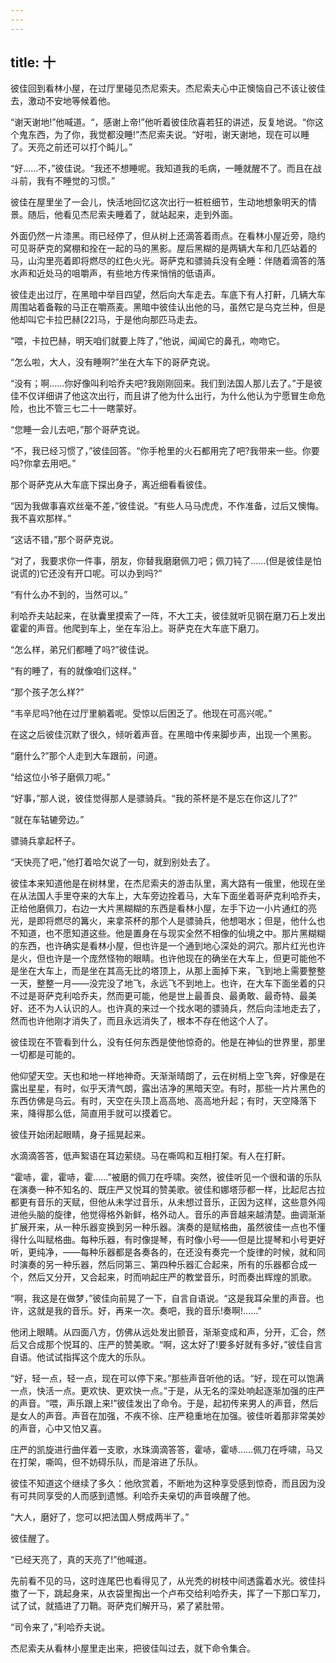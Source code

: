 ```yaml
---
---
---
```

title: 十
---




彼佳回到看林小屋，在过厅里碰见杰尼索夫。杰尼索夫心中正懊恼自己不该让彼佳去，激动不安地等候着他。

“谢天谢地!”他喊道。“，感谢上帝!”他听着彼佳欣喜若狂的讲述，反复地说。“你这个鬼东西，为了你，我觉都没睡!”杰尼索夫说。“好啦，谢天谢地，现在可以睡了。天亮之前还可以打个盹儿。”

“好……不，”彼佳说。“我还不想睡呢。我知道我的毛病，一睡就醒不了。而且在战斗前，我有不睡觉的习惯。”

彼佳在屋里坐了一会儿，快活地回忆这次出行一桩桩细节，生动地想象明天的情景。随后，他看见杰尼索夫睡着了，就站起来，走到外面。

外面仍然一片漆黑。雨已经停了，但从树上还滴答着雨点。在看林小屋近旁，隐约可见哥萨克的窝棚和拴在一起的马的黑影。屋后黑糊的是两辆大车和几匹站着的马，山沟里亮着即将燃尽的红色火光。哥萨克和骠骑兵没有全睡：伴随着滴答的落水声和近处马的咀嚼声，有些地方传来悄悄的低语声。

彼佳走出过厅，在黑暗中举目四望，然后向大车走去。车底下有人打鼾，几辆大车周围站着备鞍的马正在嚼燕麦。黑暗中彼佳认出他的马，虽然它是乌克兰种，但是他却叫它卡拉巴赫[22]马，于是他向那匹马走去。

“喂，卡拉巴赫，明天咱们就要上阵了，”他说，闻闻它的鼻孔，吻吻它。

“怎么啦，大人，没有睡啊?”坐在大车下的哥萨克说。

“没有；啊……你好像叫利哈乔夫吧?我刚刚回来。我们到法国人那儿去了。”于是彼佳不仅详细讲了他这次出行，而且讲了他为什么出行，为什么他认为宁愿冒生命危险，也比不管三七二十一瞎蒙好。

“您睡一会儿去吧，”那个哥萨克说。

“不，我已经习惯了，”彼佳回答。“你手枪里的火石都用完了吧?我带来一些。你要吗?你拿去用吧。”

那个哥萨克从大车底下探出身子，离近细看看彼佳。

“因为我做事喜欢丝毫不差，”彼佳说。“有些人马马虎虎，不作准备，过后又懊悔。我不喜欢那样。”

“这话不错，”那个哥萨克说。

“对了，我要求你一件事，朋友，你替我磨磨佩刀吧；佩刀钝了……(但是彼佳是怕说谎的)它还没有开口呢。可以办到吗?”

“有什么办不到的，当然可以。”

利哈乔夫站起来，在驮囊里摸索了一阵，不大工夫，彼佳就听见钢在磨刀石上发出霍霍的声音。他爬到车上，坐在车沿上。哥萨克在大车底下磨刀。

“怎么样，弟兄们都睡了吗?”彼佳说。

“有的睡了，有的就像咱们这样。”

“那个孩子怎么样?”

“韦辛尼吗?他在过厅里躺着呢。受惊以后困乏了。他现在可高兴呢。”

在这之后彼佳沉默了很久，倾听着声音。在黑暗中传来脚步声，出现一个黑影。

“磨什么?”那个人走到大车跟前，问道。

“给这位小爷子磨佩刀呢。”

“好事，”那人说，彼佳觉得那人是骠骑兵。“我的茶杯是不是忘在你这儿了?”

“就在车轱辘旁边。”

骠骑兵拿起杯子。

“天快亮了吧，”他打着哈欠说了一句，就到别处去了。

彼佳本来知道他是在树林里，在杰尼索夫的游击队里，离大路有一俄里，他现在坐在从法国人手里夺来的大车上，大车旁边拴着马，大车下面坐着哥萨克利哈乔夫，正给他磨佩刀，右边一大片黑糊糊的东西是看林小屋，左手下边一小片通红的亮光，是即将燃尽的篝火，来拿茶杯的那个人是骠骑兵，他想喝水；但是，他什么也不知道，也不愿知道这些。他是置身在与现实全然不相像的仙境之中。那片黑糊糊的东西，也许确实是看林小屋，但也许是一个通到地心深处的洞穴。那片红光也许是火，但也许是一个庞然怪物的眼睛。也许他现在的确坐在大车上，但更可能他不是坐在大车上，而是坐在其高无比的塔顶上，从那上面掉下来，飞到地上需要整整一天，整整一月——没完没了地飞，永远飞不到地上。也许，在大车下面坐着的只不过是哥萨克利哈乔夫，然而更可能，他是世上最善良、最勇敢、最奇特、最美好、还不为人认识的人。也许真的来过一个找水喝的骠骑兵，然后向洼地走去了，然而也许他刚才消失了，而且永远消失了，根本不存在他这个人了。



彼佳现在不管看到什么，没有任何东西是使他惊奇的。他是在神仙的世界里，那里一切都是可能的。

他仰望天空。天也和地一样地神奇。天渐渐晴朗了，云在树梢上空飞奔，好像是在露出星星，有时，似乎天清气朗，露出洁净的黑暗天空。有时，那些一片片黑色的东西仿佛是乌云。有时，天空在头顶上高高地、高高地升起；有时，天空降落下来，降得那么低，简直用手就可以摸着它。

彼佳开始闭起眼睛，身子摇晃起来。

水滴滴答答，低声絮语在耳边萦绕。马在嘶鸣和互相打架。有人在打鼾。

“霍哧，霍，霍哧，霍……”被磨的佩刀在呼啸。突然，彼佳听见一个很和谐的乐队在演奏一种不知名的、既庄严又悦耳的赞美歌。彼佳和娜塔莎都一样，比起尼古拉都更有音乐的天赋，但他从未学过音乐，从未想过音乐，正因为这样，这些意外闯进他头脑的旋律，他觉得格外新鲜，格外动人。音乐的声音越来越清楚。曲调渐渐扩展开来，从一种乐器变换到另一种乐器。演奏的是赋格曲，虽然彼佳一点也不懂得什么叫赋格曲。每种乐器，有时像提琴，有时像小号——但是比提琴和小号更好听，更纯净，——每种乐器都是各奏各的，在还没有奏完一个旋律的时候，就和同时演奏的另一种乐器，然后同第三、第四种乐器汇合起来，所有的乐器都合成一个，然后又分开，又合起来，时而响起庄严的教堂音乐，时而奏出辉煌的凯歌。

“啊，我这是在做梦，”彼佳向前晃了一下，自言自语说。“这是我耳朵里的声音。也许，这就是我的音乐。好，再来一次。奏吧，我的音乐!奏啊!……”

他闭上眼睛。从四面八方，仿佛从远处发出颤音，渐渐变成和声，分开，汇合，然后又合成那个悦耳的、庄严的赞美歌。“啊，这太好了!要多好就有多好，”彼佳自言自语。他试试指挥这个庞大的乐队。

“好，轻一点，轻一点，现在可以停下来。”那些声音听他的话。“好，现在可以饱满一点，快活一点。更欢快、更欢快一点。”于是，从无名的深处响起逐渐加强的庄严的声音。“喂，声乐跟上来!”彼佳发出了命令。于是，起初传来男人的声音，然后是女人的声音。声音在加强，不疾不徐、庄严稳重地在加强。彼佳听着那非常美妙的声音，心中又怕又喜。

庄严的凯旋进行曲伴着一支歌，水珠滴滴答答，霍哧，霍哧……佩刀在呼啸，马又在打架，嘶鸣，但不妨碍乐队，而是溶进了乐队。

彼佳不知道这个继续了多久：他欣赏着，不断地为这种享受感到惊奇，而且因为没有可共同享受的人而感到遗憾。利哈乔夫亲切的声音唤醒了他。

“大人，磨好了，您可以把法国人劈成两半了。”

彼佳醒了。

“已经天亮了，真的天亮了!”他喊道。

先前看不见的马，这时连尾巴也看得见了，从光秃的树枝中间透露着水光。彼佳抖擞了一下，跳起身来，从衣袋里掏出一个卢布交给利哈乔夫，挥了一下那口军刀，试了试，就插进了刀鞘。哥萨克们解开马，紧了紧肚带。

“司令来了，”利哈乔夫说。

杰尼索夫从看林小屋里走出来，把彼佳叫过去，就下命令集合。